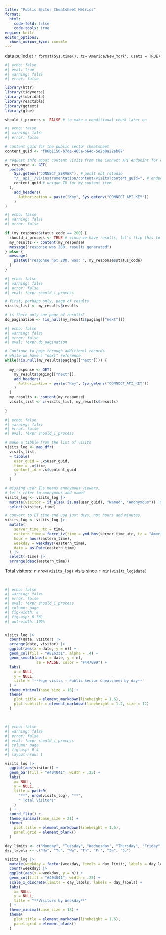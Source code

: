 ```yaml
---
title: "Public Sector Cheatsheet Metrics"
format:
  html:
    code-fold: false
    code-tools: true
engine: knitr
editor_options: 
  chunk_output_type: console
---
```

data pulled at `r format(Sys.time(), tz='America/New_York', usetz = TRUE)`  

```r
#| echo: false
#| eval: true
#| warning: false
#| error: false

library(httr)
library(tidyverse)
library(lubridate)
library(reactable)
library(ggtext)
library(glue)

should_i_process <- FALSE # to make a conditional chunk later on
```

```r
#| echo: false
#| warning: false
#| error: false

# content guid for the public sector cheatsheet
content_guid <- "fb6b1150-b7de-465e-b64d-5e2b0a22eb87"

# request info about content visits from the Connect API endpoint for content instrumentation
my_response <- GET(
  paste0(
    Sys.getenv("CONNECT_SERVER"), # posit not rstudio
    "/__api__/v1/instrumentation/content/visits?content_guid=", # endpoint for info on content visits
    content_guid # unique ID for my content item
  ),
    add_headers(
      Authorization = paste("Key", Sys.getenv("CONNECT_API_KEY"))
    )
)

```

```r
#| echo: false
#| warning: false
#| error: false

if (my_response$status_code == 200) {
  should_i_process <- TRUE # since we have results, let's flip this to true so that the next chunk will be rendered
  my_results <- content(my_response)
  message("response was 200, results generated")
} else {
  message(
    paste0("response not 200, was: ", my_response$status_code)
  )
}

```

```r
#| echo: false
#| warning: false
#| error: false
#| eval: !expr should_i_process

# first, perhaps only, page of results
visits_list <- my_results$results

# is there only one page of results?
do_pagination <- !is_null(my_results$paging[["next"]])

```

```r
#| echo: false
#| warning: false
#| error: false
#| eval: !expr do_pagination

# Continue to page through additional records
# while we have a "next" reference
while(!is.null(my_results$paging[["next"]])) {
  
  my_response <- GET(
    my_results$paging[["next"]],
    add_headers(
      Authorization = paste("Key", Sys.getenv("CONNECT_API_KEY"))
    )
  )
  my_results <- content(my_response)
  visits_list <- c(visits_list, my_results$results)
  
}

```

```r
#| echo: false
#| warning: false
#| error: false
#| eval: !expr should_i_process

# make a tibble from the list of visits
visits_log <- map_dfr(
  visits_list,
  ~ tibble(
    user_guid = .x$user_guid,
    time = .x$time,
    contnet_id = .x$content_guid
    )
  )

# missing user IDs means anonymous viewers, 
# let's refer to anonymous and named
visits_log <- visits_log |> 
  mutate(visitor = if_else(!is.na(user_guid), "Named", "Anonymous")) |> 
  select(visitor, time)

# convert to ET time and use just days, not hours and minutes
visits_log <- visits_log |> 
  mutate(
    server_time_utc = time,
    eastern_time = force_tz(time = ymd_hms(server_time_utc, tz = "America/New_York"), tzone = "GMT"),
    hour = hour(eastern_time),
    weekday = weekdays(eastern_time),
    date = as.Date(eastern_time)
  ) |>
  select(-time) |> 
  arrange(desc(eastern_time))

```

Total visitors: `r nrow(visits_log)` visits since `r min(visits_log$date)`

<br>

```r
#| echo: false
#| warning: false
#| error: false
#| eval: !expr should_i_process
#| column: page
#| fig-width: 8
#| fig-asp: 0.562
#| out-width: 100%


visits_log |> 
  count(date, visitor) |> 
  arrange(date, visitor) |> 
  ggplot(aes(x = date, y = n)) +
  geom_col(fill = "#EE6331", alpha = .4) +
  geom_smooth(aes(x = date, y = n),
              se = FALSE, color = "#447099") +
  labs(
    x = NULL,
    y = NULL,
    title = "**Page visits - Public Sector Cheatsheet by day**"
  ) +
  theme_minimal(base_size = 16) +
  theme(
    plot.title = element_markdown(lineheight = 1.6),
    plot.subtitle = element_markdown(lineheight = 1.2, size = 12)
  )

```

<br>

```r
#| echo: false
#| warning: false
#| error: false
#| eval: !expr should_i_process
#| column: page
#| fig-asp: 0.4
#| layout-nrow: 1

visits_log |>
  ggplot(aes(visitor)) +
  geom_bar(fill = "#404041", width = .25) +
  labs(
    x= NULL,
    y = NULL,
    title = paste0(
      "**", nrow(visits_log), "**",
      " Total Visitors"
    )
  ) +
  coord_flip() +
  theme_minimal(base_size = 21) +
  theme(
    plot.title = element_markdown(lineheight = 1.6),
    panel.grid = element_blank()
  )

day_limits <- c("Monday", "Tuesday", "Wednesday", "Thursday", "Friday", "Saturday", "Sunday")
day_labels <- c("Mo", "Tu", "We", "Th", "Fr", "Sa", "Su")

visits_log |>
  mutate(weekday = factor(weekday, levels = day_limits, labels = day_labels)) |> 
  count(weekday) |> 
  ggplot(aes(x = weekday, y = n)) +
  geom_col(fill = "#404041", width = .25) +
  scale_x_discrete(limits = day_labels, labels = day_labels) +
  labs(
    x= NULL,
    y = NULL,
    title = "**Visitors by Weekday**"
  ) +
  theme_minimal(base_size = 18) +
  theme(
    plot.title = element_markdown(lineheight = 1.6),
    panel.grid = element_blank()
  )

```
